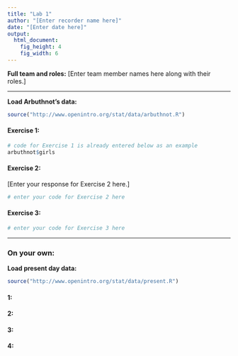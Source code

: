 ```yaml
---
title: "Lab 1"
author: "[Enter recorder name here]"
date: "[Enter date here]"
output:
  html_document:
    fig_height: 4
    fig_width: 6
---
```


**Full team and roles:** [Enter team member names here along with their roles.]

* * *

**Load Arbuthnot's data:**
```r
source("http://www.openintro.org/stat/data/arbuthnot.R")
```

#### Exercise 1: 

```r
# code for Exercise 1 is already entered below as an example
arbuthnot$girls
```

#### Exercise 2:

[Enter your response for Exercise 2 here.]

```r
# enter your code for Exercise 2 here
```

#### Exercise 3:

```r
# enter your code for Exercise 3 here
```

* * *

### On your own:

**Load present day data:**
```r
source("http://www.openintro.org/stat/data/present.R")
```

#### 1:


#### 2:


#### 3:


#### 4:

